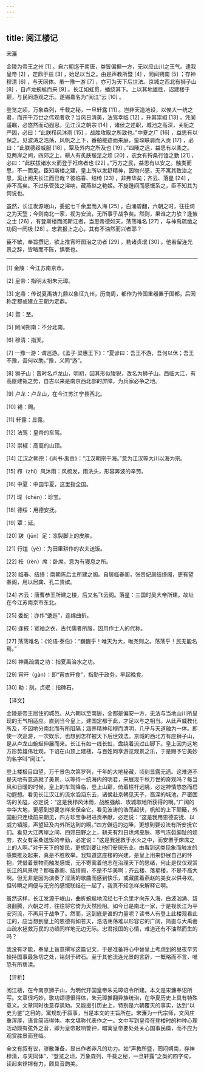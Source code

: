 ```yaml
---
---
---
```

title: 阅江楼记
---




宋濂

金陵为帝王之州 [1] 。自六朝迄于南唐，类皆偏据一方，无以应山川之王气。逮我皇帝 [2] ，定鼎于兹 [3] ，始足以当之。由是声教所暨 [4] ，罔间朔南 [5] ；存神穆清 [6] ，与天同体。虽一豫一游 [7] ，亦可为天下后世法。京城之西北有狮子山 [8] ，自卢龙蜿蜒而来 [9] 。长江如虹贯，蟠绕其下。上以其地雄胜，诏建楼于巅，与民同游观之乐。遂锡嘉名为“阅江”云 [10] 。

登览之顷，万象森列，千载之秘，一旦轩露 [11] 。岂非天造地设，以俟大一统之君，而开千万世之伟观者欤？当风日清美，法驾幸临 [12] ，升其崇椒 [13] ，凭阑遥瞩，必悠然而动遐思。见江汉之朝宗 [14] ，诸侯之述职，城池之高深，关阨之严固，必曰：“此朕栉风沐雨 [15] ，战胜攻取之所致也。”中夏之广 [16] ，益思有以保之。见波涛之浩荡，风帆之上下，番舶接迹而来庭，蛮琛联肩而入贡 [17] ，必曰：“此朕德绥威服 [18] ，覃及外内之所及也 [19] 。”四陲之远，益思有以柔之。见两岸之间，四郊之上，耕人有炙肤皲足之烦 [20] ，农女有捋桑行馌之勤 [21] ，必曰：“此朕拔诸水火而登于衽席者也 [22] 。”万方之民，益思有以安之。触类而思，不一而足。臣知斯楼之建，皇上所以发舒精神，因物兴感，无不寓其致治之思，奚止阅夫长江而已哉？彼临春、结绮 [23] ，非弗华矣；齐云、落星 [24] ，非不高矣。不过乐管弦之淫响，藏燕赵之艳姬。不旋踵间而感慨系之，臣不知其为何说也。

虽然，长江发源岷山，委蛇七千余里而入海 [25] ，白涌碧翻，六朝之时，往往倚之为天堑；今则南北一家，视为安流，无所事乎战争矣。然则，果谁之力欤？逢掖之士 [26] ，有登斯楼而阅斯江者，当思帝德如天，荡荡难名 [27] ，与神禹疏凿之功同一罔极 [28] 。忠君报上之心，其有不油然而兴者耶？

臣不敏，奉旨撰记，欲上推宵旰图治之功者 [29] ，勒诸贞珉 [30] 。他若留连光景之辞，皆略而不陈，惧亵也。



* * *



[1] 金陵：今江苏南京市。

[2] 皇帝：指明太祖朱元璋。

[3] 定鼎：传说夏禹铸九鼎以象征九州，历商周，都作为传国重器置于国都，后因称定都或建立王朝为定鼎。

[4] 暨：至。

[5] 罔间朔南：不分北南。

[6] 穆清：指天。

[7] 一豫一游：谓巡游。《孟子·梁惠王下》：“夏谚曰：吾王不游，吾何以休；吾王不豫，吾何以助。”豫，义同“游”。

[8] 狮子山：晋时名卢龙山，明初，因其形似狻猊，改名为狮子山。西临大江，有高屋建瓴之势，自古以来是南京西北部的屏障，为兵家必争之地。

[9] 卢龙：卢龙山，在今江苏江宁县西北。

[10] 锡：赐。

[11] 轩露：显露。

[12] 法驾：皇帝的车驾。

[13] 崇椒：高高的山顶。

[14] 江汉之朝宗：《尚书·禹贡》：“江汉朝宗于海。”意为江汉等大川以海为宗。

[15] 栉（zhì）风沐雨：风梳发，雨洗头，形容奔波的辛劳。

[16] 中夏：中国华夏，这里指全国。

[17] 琛（chēn）：珍宝。

[18] 德绥：用德安抚。

[19] 覃：延。

[20] 皲（jūn）足：冻裂脚上的皮肤。

[21] 行馌（yè）：为田里耕作的农夫送饭。

[22] 衽（rèn）席：卧席。意为有寝息之所。

[23] 临春、结绮：南朝陈后主所建之阁。自居临春阁，张贵妃居结绮阁，更有望春阁，用以居龚、孔二贵嫔。

[24] 齐云：唐曹恭王所建之楼，后又名飞云阁。落星：三国时吴大帝所建，故址在今江苏南京市东北。

[25] 委蛇：亦作“逶迤”，连绵曲折。

[26] 逢掖：宽袖之衣，古代儒者所服，因用作士人的代称。

[27] 荡荡难名：《论语·泰伯》：“巍巍乎！唯天为大，唯尧则之。荡荡乎！民无能名焉。”

[28] 神禹疏凿之功：指夏禹治水之功。

[29] 宵旰（gàn）：即“宵衣旰食”，指勤于政务，早起晚食。

[30] 勒：刻。贞珉：指碑石。

【译文】

金陵是帝王居住的城邑。从六朝以至南唐，全都是偏安一方，无法与当地山川所呈现的王气相适应。直到当今皇上，建国定都于此，才足以与之相当。从此声威教化所及，不因地分南北而有所阻隔；涵养精神和穆而清明，几乎与天道融为一体。即使一次巡游，一次娱乐，也想到怎样被天下后世效法。京城的西北方有座狮子山，是从卢龙山蜿蜒伸展而来。长江有如一线长虹，盘绕着流过山脚下。皇上因为这地方形势雄伟壮观，下诏在山顶上建楼，与百姓同享游览观景之乐，于是赐予它美妙的名字叫“阅江”。

登上楼极目四望，万千景色次第罗列，千年的大地秘藏，顷刻显露无遗。这难道不是天地有意造就了美景，以等待一统海内的明君，来展现千秋万世的奇观吗？每当风和日暖的时候，皇上的车驾降临，登上山巅，倚着栏杆远眺，必定神情悠悠而启动遐想。看见长江汉江的流水滔滔东去，诸侯赴京朝见天子，高深的城池，严密固防的关隘，必定说：“这是我栉风沐雨，战胜强敌、攻城取地所获得的啊。”广阔的中华大地，更感到想要怎样来保全它。看见波涛的浩荡起伏，帆船的上下颠簸，外国船只连续前来朝见，四方珍宝争相进贡奉献，必定说：“这是我用恩德安抚、以威力镇服，声望延及内外所达到的啊。”四方僻远的边陲，更想到要设法有所安抚它们。看见大江两岸之间、四郊田野之上，耕夫有烈日烘烤皮肤、寒气冻裂脚趾的烦劳，农女有采桑送饭的辛勤，必定说：“这是我拯救于水火之中，而安置于床席之上的人啊。”对于天下的黎民，更想到要让他们安居乐业。由看到这类现象而触发的感慨推及起来，真是不胜枚举。我知道这座楼的兴建，是皇上用来舒展自己的怀抱，凭借着景物而触发感慨，无不寄寓着他志在治理天下的思绪，何止是仅仅观赏长江的风景呢？那临春阁、结绮阁，不是不华美啊；齐云楼、落星楼，不是不高大啊。但无非是因为演奏了淫荡的歌曲而感到快乐，或藏匿着燕赵的美女以供寻欢。但转瞬之间便与无穷的感慨联结在一起了，我真不知怎样来解释它啊。

虽然这样，长江发源于岷山，曲折蜿蜒地流经七千余里才向东入海，白波汹涌、碧浪翻腾，六朝之时，往往将它倚为天然险阻。如今已是南北一家，于是视长江为平安河流，不再用于战争了。然而，这到底是谁的力量呢？读书人有登上此楼观看此江的，应当想到皇上的恩德有如苍天，浩浩荡荡难以形容它的广阔，简直与大禹凿山疏水拯救万民的功绩同样地无边无际。忠君报国的心情，难道还有不油然而生的吗？

我没有才能，奉皇上旨意撰写这篇记文，于是准备将心中替皇上考虑到的昼夜辛劳操持国事最急切之处，铭刻于碑石。至于其他流连光景的言辞，一概略而不言，唯恐有所亵渎。

【评析】

阅江楼，在今南京狮子山，为明代开国皇帝朱元璋诏令所建。本文是宋濂奉诏所写。文章很巧妙，歌功颂德很得体，朱元璋推翻异族统治，在华夏历史上具有特殊意义。文章同时也意存讽劝。又能援引历史上，特别是六朝覆灭的事实，达到“以史为鉴”之目的。寓规劝于叙事，当是本文的主旨所在。宋濂为一代宗师，文风庄重浑厚，语言简洁得体。本文堪称代表作之一。文中写到皇帝在登楼时的种种心理活动颇有弦外之音，即为皇帝敲响警钟，暗寓皇帝要处处关心国事民瘼，而不应为观赏胜景而登临。

全文有叙有议，骈散兼备，显出作者非凡的功力。如“声教所暨，罔间朔南，存神穆清，与天同体”，“登览之顷，万象森列，千载之秘，一旦轩露”之类的四字句，读起来铿锵有力，颇具音韵美。